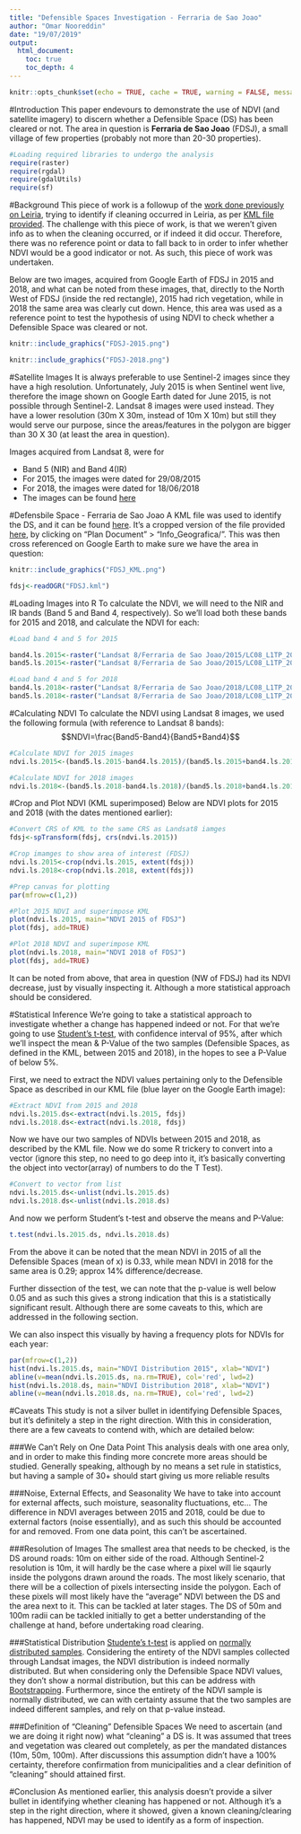 ```yaml
---
title: "Defensible Spaces Investigation - Ferraria de Sao Joao"
author: "Omar Nooreddin"
date: "19/07/2019"
output: 
  html_document:
    toc: true
    toc_depth: 4
---
```


```r
knitr::opts_chunk$set(echo = TRUE, cache = TRUE, warning = FALSE, message = FALSE)
```

#Introduction
This paper endevours to demonstrate the use of NDVI (and satellite imagery) to discern whether a Defensible Space (DS) has been cleared or not. The area in question is **Ferraria de Sao Joao** (FDSJ), a small village of few properties (probably not more than 20-30 properties).
```r
#Loading required libraries to undergo the analysis
require(raster)
require(rgdal)
require(gdalUtils)
require(sf)
```

#Background
This piece of work is a followup of the [work done previously on Leiria][1], trying to identify if cleaning occurred in Leiria, as per [KML file provided][2]. The challenge with this piece of work, is that we weren't given info as to when the cleaning occurred, or if indeed it did occur. Therefore, there was no reference point or data to fall back to in order to infer whether NDVI would be a good indicator or not. As such, this piece of work was undertaken.

Below are two images, acquired from Google Earth of FDSJ in 2015 and 2018, and what can be noted from these images, that, directly to the North West of FDSJ (inside the red rectangle), 2015 had rich vegetation, while in 2018 the same area was clearly cut down. Hence, this area was used as a reference point to test the hypothesis of using NDVI to check whether a Defensible Space was cleared or not.

```r
knitr::include_graphics("FDSJ-2015.png")
```
```r
knitr::include_graphics("FDSJ-2018.png")
```

#Satellite Images
It is always preferable to use Sentinel-2 images since they have a high resolution. Unfortunately, July 2015 is when Sentinel went live, therefore the image shown on Google Earth dated for June 2015, is not possible through Sentinel-2. Landsat 8 images were used instead. They have a lower resolution (30m X 30m, instead of 10m X 10m) but still they would serve our purpose, since the areas/features in the polygon are bigger than 30 X 30 (at least the area in question).

Images acquired from Landsat 8, were for 

- Band 5 (NIR) and Band 4(IR)
- For 2015, the images were dated for 29/08/2015
- For 2018, the images were dated for 18/06/2018
- The images can be found [here][3]

#Defensbile Space - Ferraria de Sao Joao
A KML file was used to identify the DS, and it can be found [here][4]. It's a cropped version of the file provided [here][5], by clicking on "Plan Document" > "Info_Geografica/". This was then cross referenced on Google Earth to make sure we have the area in question:

```r
knitr::include_graphics("FDSJ_KML.png")
```

```r
fdsj<-readOGR("FDSJ.kml")
```

#Loading Images into R
To calculate the NDVI, we will need to the NIR and IR bands (Band 5 and Band 4, respectively). So we'll load both these bands for 2015 and 2018, and calculate the NDVI for each:
```r
#Load band 4 and 5 for 2015

band4.ls.2015<-raster("Landsat 8/Ferraria de Sao Joao/2015/LC08_L1TP_204032_20150829_20170405_01_T1_B4.tiff")
band5.ls.2015<-raster("Landsat 8/Ferraria de Sao Joao/2015/LC08_L1TP_204032_20150829_20170405_01_T1_B5.tiff")

#Load band 4 and 5 for 2018
band4.ls.2018<-raster("Landsat 8/Ferraria de Sao Joao/2018/LC08_L1TP_204032_20180618_20180618_01_RT_B4.tiff")
band5.ls.2018<-raster("Landsat 8/Ferraria de Sao Joao/2018/LC08_L1TP_204032_20180618_20180618_01_RT_B5.tiff")
```

#Calculating NDVI
To calculate the NDVI using Landsat 8 images, we used the following formula (with reference to Landsat 8 bands):
$$NDVI=\frac{Band5-Band4}{Band5+Band4}$$
```r
#Calculate NDVI for 2015 images
ndvi.ls.2015<-(band5.ls.2015-band4.ls.2015)/(band5.ls.2015+band4.ls.2015)

#Calculate NDVI for 2018 images
ndvi.ls.2018<-(band5.ls.2018-band4.ls.2018)/(band5.ls.2018+band4.ls.2018)
```

#Crop and Plot NDVI (KML superimposed)
Below are NDVI plots for 2015 and 2018 (with the dates mentioned earlier):
```r
#Convert CRS of KML to the same CRS as Landsat8 iamges
fdsj<-spTransform(fdsj, crs(ndvi.ls.2015))

#Crop imamges to show area of interest (FDSJ)
ndvi.ls.2015<-crop(ndvi.ls.2015, extent(fdsj))
ndvi.ls.2018<-crop(ndvi.ls.2018, extent(fdsj))

#Prep canvas for plotting
par(mfrow=c(1,2))

#Plot 2015 NDVI and superimpose KML
plot(ndvi.ls.2015, main="NDVI 2015 of FDSJ")
plot(fdsj, add=TRUE)

#Plot 2018 NDVI and superimpose KML
plot(ndvi.ls.2018, main="NDVI 2018 of FDSJ")
plot(fdsj, add=TRUE)
```

It can be noted from above, that area in question (NW of FDSJ) had its NDVI decrease, just by visually inspecting it. Although a more statistical approach should be considered.

#Statistical Inference
We're going to take a statistical approach to investigate whether a change has happened indeed or not. For that we're going to use [Student's t-test][6], with confidence interval of 95%, after which we'll inspect the mean & P-Value of the two samples (Defensible Spaces, as defined in the KML, between 2015 and 2018), in the hopes to see a P-Value of below 5%.

First, we need to extract the NDVI values pertaining only to the Defensible Space as described in our KML file (blue layer on the Google Earth image):
```r
#Extract NDVI from 2015 and 2018
ndvi.ls.2015.ds<-extract(ndvi.ls.2015, fdsj)
ndvi.ls.2018.ds<-extract(ndvi.ls.2018, fdsj)

```

Now we have our two samples of NDVIs between 2015 and 2018, as described by the KML file. Now we do some R trickery to convert into a vector (ignore this step, no need to go deep into it, it's basically converting the object into vector(array) of numbers to do the T Test). 
```r
#Convert to vector from list
ndvi.ls.2015.ds<-unlist(ndvi.ls.2015.ds)
ndvi.ls.2018.ds<-unlist(ndvi.ls.2018.ds)
```

And now we perform Student's t-test and observe the means and P-Value:
```r
t.test(ndvi.ls.2015.ds, ndvi.ls.2018.ds)
```

From the above it can be noted that the mean NDVI in 2015 of all the Defensible Spaces (mean of x) is 0.33, while mean NDVI in 2018 for the same area is 0.29; approx 14% difference/decrease.

Further dissection of the test, we can note that the p-value is well below 0.05 and as such this gives a strong indication that this is a statistically significant result. Although there are some caveats to this, which are addressed in the following section.

We can also inspect this visually by having a frequency plots for NDVIs for each year:
```r
par(mfrow=c(1,2))
hist(ndvi.ls.2015.ds, main="NDVI Distribution 2015", xlab="NDVI")
abline(v=mean(ndvi.ls.2015.ds, na.rm=TRUE), col='red', lwd=2)
hist(ndvi.ls.2018.ds, main="NDVI Distribution 2018", xlab="NDVI")
abline(v=mean(ndvi.ls.2018.ds, na.rm=TRUE), col='red', lwd=2)
```

#Caveats
This study is not a silver bullet in identifying Defensible Spaces, but it's definitely a step in the right direction. With this in consideration, there are a few caveats to contend with, which are detailed below:

###We Can't Rely on One Data Point
This analysis deals with one area only, and in order to make this finding more concrete more areas should be studied. Generally speaking, although by no means a set rule in statistics, but having a sample of 30+ should start giving us more reliable results

###Noise, External Effects, and Seasonality
We have to take into account for external affects, such moisture, seasonality fluctuations, etc... The difference in NDVI averages between 2015 and 2018, could be due to external factors (noise essentially), and as such this should be accounted for and removed. From one data point, this can't be ascertained.

###Resolution of Images
The smallest area that needs to be checked, is the DS around roads: 10m on either side of the road. Although Sentinel-2 resolution is 10m, it will hardly be the case where a pixel will lie sqaurly inside the polygons drawn around the roads. The most likely scenario, that there will be a collection of pixels intersecting inside the polygon. Each of these pixels will most likely have the "average" NDVI between the DS and the area next to it. This can be tackled at later stages. The DS of 50m and 100m radii can be tackled initially to get a better understanding of the challenge at hand, before undertaking road clearing.

###Statistical Distribution
[Studente's t-test][6] is applied on [normally distributed samples][7]. Considering the entirety of the NDVI samples collected through Landsat images, the NDVI distribution is indeed normally distributed. But when considering only the Defensible Space NDVI values, they don't show a normal distribution, but this can be address with [Bootstrapping][8]. Furthermore, since the entirety of the NDVI sample is normally distributed, we can with certainty assume that the two samples are indeed different samples, and rely on that p-value instead.

###Definition of "Cleaning" Defensible Spaces
We need to ascertain (and we are doing it right now) what "cleaning" a DS is. It was assumed that trees and vegetation was cleared out completely, as per the mandated distances (10m, 50m, 100m). After discussions this assumption didn't have a 100% certainty, therefore confirmation from municipalities and a clear definition of "cleaning" should attained first.

#Conclusion
As mentioned earlier, this analysis doesn't provide a silver bullet in identifying whether cleaning has happened or not. Although it's a step in the right direction, where it showed, given a known cleaning/clearing has happened, NDVI may be used to identify as a form of inspection.

[1]: https://images.app.goo.gl/uqpSY1gysmouir4v6
[2]: https://images.app.goo.gl/uqpSY1gysmouir4v6
[3]: https://images.app.goo.gl/uqpSY1gysmouir4v6
[4]: https://images.app.goo.gl/uqpSY1gysmouir4v6
[5]: https://fogos.icnf.pt/infoPMDFCI/PMDFCI_PUBLICOlist.asp?cmd=search&t=PMDFCI_PUBLICO&z_Distrito=%3D&x_Distrito=Coimbra&z_Concelho=%3D&x_Concelho=Penela&psearch=&psearchtype=
[6]: https://en.wikipedia.org/wiki/Student%27s_t-test
[7]: https://en.wikipedia.org/wiki/Normal_distribution
[8]: https://en.wikipedia.org/wiki/Bootstrapping_(statistics)